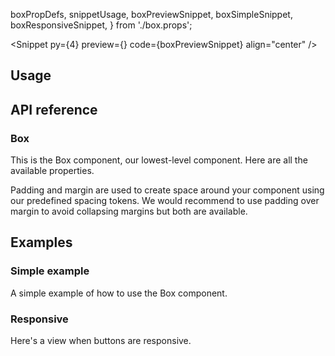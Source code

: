   boxPropDefs,
  snippetUsage,
  boxPreviewSnippet,
  boxSimpleSnippet,
  boxResponsiveSnippet,
} from './box.props';

<PageTitle
  type="Layout"
  title="Box"
  description="Box is the lowest-level component in Backstage UI. It provides a consistent API for styling and layout."
/>

<Snippet
  py={4}
  preview={<BoxSnippet story="Default" />}
  code={boxPreviewSnippet}
  align="center"
/>

## Usage

<CodeBlock code={snippetUsage} />

## API reference

### Box

This is the Box component, our lowest-level component. Here are all the
available properties.

<PropsTable data={boxPropDefs} />

Padding and margin are used to create space around your component using our
predefined spacing tokens. We would recommend to use padding over margin to
avoid collapsing margins but both are available.

<PropsTable data={spacingPropDefs} />

## Examples

### Simple example

A simple example of how to use the Box component.

<CodeBlock code={boxSimpleSnippet} />

### Responsive

Here's a view when buttons are responsive.

<CodeBlock code={boxResponsiveSnippet} />

<Theming component="Box" />

<ChangelogComponent component="box" />
